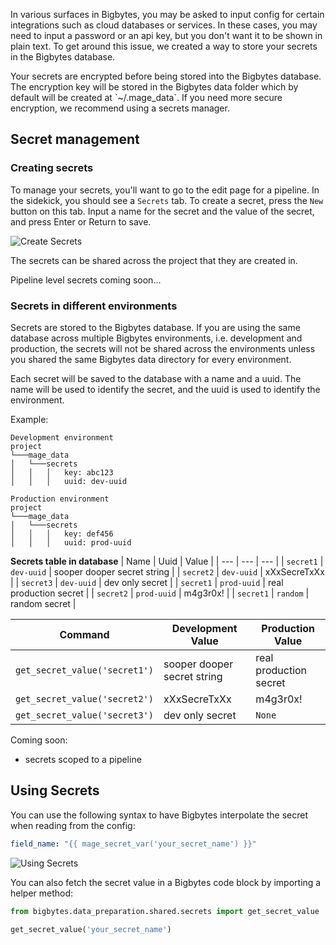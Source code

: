 In various surfaces in Bigbytes, you may be asked to input config for certain integrations
such as cloud databases or services. In these cases, you may need to input a password
or an api key, but you don't want it to be shown in plain text. To get around this issue,
we created a way to store your secrets in the Bigbytes database.

<Warning>
  Your secrets are encrypted before being stored into the Bigbytes database. The encryption key
  will be stored in the Bigbytes data folder which by default will be created at `~/.mage_data`. If
  you need more secure encryption, we recommend using a secrets manager.
</Warning>

## Secret management

### Creating secrets

To manage your secrets, you'll want to go to the edit page for a pipeline. In the sidekick,
you should see a `Secrets` tab. To create a secret, press the `New` button on this tab.
Input a name for the secret and the value of the secret, and press Enter or Return to save.

![Create Secrets](https://github.com/digitranslab/assets/blob/main/create-secrets.png?raw=True)

The secrets can be shared across the project that they are created in.

Pipeline level secrets coming soon...

### Secrets in different environments

Secrets are stored to the Bigbytes database. If you are using the same database across multiple
Bigbytes environments, i.e. development and production, the secrets will not be shared across the environments
unless you shared the same Bigbytes data directory for every environment.

Each secret will be saved to the database with a name and a uuid. The name will be used to identify
the secret, and the uuid is used to identify the environment.

Example:

```
Development environment
project
└───mage_data
│   └───secrets
│   │   │   key: abc123
│   │   │   uuid: dev-uuid

Production environment
project
└───mage_data
│   └───secrets
│   │   │   key: def456
│   │   │   uuid: prod-uuid
```

<b>Secrets table in database</b>
| Name | Uuid | Value |
| --- | --- | --- |
| `secret1` | `dev-uuid` | sooper dooper secret string |
| `secret2` | `dev-uuid` | xXxSecreTxXx |
| `secret3` | `dev-uuid` | dev only secret |
| `secret1` | `prod-uuid` | real production secret |
| `secret2` | `prod-uuid` | m4g3r0x! |
| `secret1` | `random` | random secret |


| Command | Development Value | Production Value |
| --- | --- | --- |
| `get_secret_value('secret1')` | sooper dooper secret string | real production secret |
| `get_secret_value('secret2')` | xXxSecreTxXx | m4g3r0x! |
| `get_secret_value('secret3')` | dev only secret | `None` |

Coming soon:
* secrets scoped to a pipeline

## Using Secrets

You can use the following syntax to have Bigbytes interpolate the secret when reading from the config:

```yaml
field_name: "{{ mage_secret_var('your_secret_name') }}"
```

![Using Secrets](https://github.com/digitranslab/assets/blob/main/using-secrets.png?raw=True)

You can also fetch the secret value in a Bigbytes code block by importing a helper method:

```python
from bigbytes.data_preparation.shared.secrets import get_secret_value

get_secret_value('your_secret_name')
```
